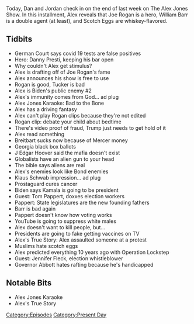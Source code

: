 {{Episode
    | title             = December 3-4, 2020
    | caption           = [https://knowledgefight.libsyn.com/509-december-3-4-2020 Listen to this episode on Libsyn]
    | episodeNumber     = 509
    | length            = 01:27:29
    | airDate           = December 7, 2020
    | coverageStartDate = December 3, 2020
    | coverageEndDate   = December 4, 2020
    | episodeType       = [[:Category:Present Day|Present Day]]
    | appearance        = [[Danny Presti]], [[Joe Rogan]], [[Tucker Carlson]], [[Joe Biden]], [[J Edgar Hoover]], [[Klaus Schwab]], [[Kamala Harris]], [[Tom Pappert]], [[Bill Barr]], [[Jennifer Fleck]], [[Greg Abbott]]
    | oocDrop           = Here's Admiral Ackbar
    | previousEpisode   = [[508: December 1-2, 2020]]
    | nextEpisode       = [[510: Fourth Time Is Not A Charm]]
}}

{{Stub}}

Today, Dan and Jordan check in on the end of last week on The Alex Jones Show. In this installment, Alex reveals that Joe Rogan is a hero, William Barr is a double agent (at least), and Scotch Eggs are whiskey-flavored.

==Tidbits==

*German Court says covid 19 tests are false positives
*Hero: Danny Presti, keeping his bar open
*Why couldn't Alex get stimulus?
*Alex is drafting off of Joe Rogan's fame
*Alex announces his show is free to use
*Rogan is good, Tucker is bad
*Alex is Biden's public enemy #2
*Alex's immunity comes from God... ad plug
*Alex Jones Karaoke: Bad to the Bone
*Alex has a driving fantasy
*Alex can't play Rogan clips because they're not edited
*Rogan clip: debate your child about bedtime
*There's video proof of fraud, Trump just needs to get hold of it
*Alex read something
*Breitbart sucks now because of Mercer money
*Georgia black box ballots
*J Edgar Hoover said the mafia doesn't exist
*Globalists have an alien gun to your head
*The bible says aliens are real
*Alex's enemies look like Bond enemies
*Klaus Schwab impression... ad plug
*Prostaguard cures cancer
*Biden says Kamala is going to be president
*Guest: Tom Pappert, doxxes election workers
*Pappert: State legislatures are the new founding fathers
*Barr is bad again
*Pappert doesn't know how voting works
*YouTube is going to suppress white males
*Alex doesn't want to kill people, but...
*Presidents are going to fake getting vaccines on TV
*Alex's True Story: Alex assaulted someone at a protest
*Muslims hate scotch eggs
*Alex predicted everything 10 years ago with Operation Lockstep
*Guest: Jennifer Fleck, election whistleblower
*Governor Abbott hates rafting because he's handicapped

==Notable Bits==

*Alex Jones Karaoke
*Alex's True Story

[[Category:Episodes]]
[[Category:Present Day]]